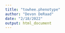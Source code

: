 ```yaml
---
title: "towhee.phenotype"
author: "Devon DeRaad"
date: "2/18/2022"
output: html_document
---
```


```r

```

